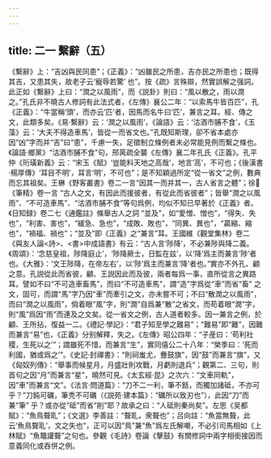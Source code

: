 ```yaml
---
---
---
```

title: 二一 繫辭（五）
---




《繫辭》上：“吉凶與民同患”；《正義》：“凶雖民之所患，吉亦民之所患也；既得其吉，又患其失，故老子云‘寵辱若驚’ 也”。按《疏》言殊辯，然實誤解之强詞。此正如《繫辭》上曰：“潤之以風雨”，而《説卦》則曰：“風以散之，雨以潤之。”孔氏非不曉古人修詞有此法式者，《左傳》襄公二年：“以索馬牛皆百匹”，孔《正義》：“牛當稱‘頭’，而亦云‘匹’者，因馬而名牛曰‘匹’，兼言之耳。經、傳之文，此類多矣。《易·繫辭》云：‘潤之以風雨’，《論語》云：‘沽酒市脯不食’，《玉藻》云：‘大夫不得造車馬’，皆從一而省文也。”孔既知斯理，卻不省本處亦因“凶”字而并“吉”曰“患”，千慮一失，足徵制立條例者未必常能見例而繫之條也。《論語·鄉黨》“沽酒市脯不食”句，邢昺疏全襲《左傳》襄二年孔氏《正義》。孔平仲《珩璜新義》云：“宋玉《賦》‘豈能料天地之高哉’，地言‘高’，不可也；《後漢書·楊厚傳》‘耳目不明’，耳言‘明’，不可也”；是不知穎過所定“從一省文”之例，數典而忘其祖矣。王楙《野客叢書》卷二一言“因其一而并其一，古人省言之體”；徐𤊹《筆精》卷一言 “古人之文，有因此而援彼者，有從此而省彼者”；皆舉“潤之以風雨”、“不可造車馬”、“沽酒市脯不食”等句爲例，均似不知已早著於《正義》者。《日知録》卷二七《通鑑註》條舉古人之詞 “並及”，如“愛憎、憎也”，“得失、失也”，“利害、害也”，“緩急、急也”，“成敗、敗也”，“同異、異也”，“贏縮、縮也”，“禍福、禍也”；“並及”即《正義》之“兼言”耳。王國維《觀堂集林》卷二《與友人論<詩>、<書>中成語書》有云：“古人言‘陟降’，不必兼陟與降二義。《周頌》：‘念慈皇祖，陟降庭止’，‘陟降厥士，日監在兹’，以‘降’爲主而兼言‘陟’者也。《大雅》：‘文王陟降，在帝左右’，以‘陟’爲主而兼言‘降’者也。”實亦不外孔、顧之意。孔説從此而省彼，顧、王説因此而及彼，兩者每爲一事，直所從言之異路耳。譬如不曰“不可造車畜馬”，而曰“不可造車馬”，謂“造”字爲從“車”而省“畜” 之文，固可，而謂“馬”字乃因“車”而牽引之文，亦未嘗不可；不曰“散潤之以風雨”，而曰“潤之以風雨”，倘着眼“風”字，則“潤”自爲兼“散”之省文，而苟着眼“潤”字，則“風”爲因“雨”而連及之文矣。從一省文之例，古人道者較多。因一兼言之例，於顧、王所拈，復益一二。《禮記·學記》：“君子知至學之難易”；“難易”即“難”，因難而兼言“易”也，《正義》分别解釋，失之。《左傳》昭公四年：“子産曰：‘苟利社稷，生死以之’”；謂雖死不惜，而兼言“生”，實同僖公二十八年：“榮季曰：‘死而利國，猶或爲之’”。《史記·封禪書》：“則祠蚩尤，釁鼓旗”，因“鼓”而兼言“旗”，又《匈奴列傳》：“舉事而候星月，月盛壯則攻戰，月虧則退兵”；觀第二、三句，則首句之因“月”而兼言“星”，曉然可見。《太玄經·昆》之次六：“文車同軌”，因“車”而兼言“文”。《法言·問道篇》：“刀不二一利，筆不銛，而獨加諸砥，不亦可乎？”刀鈍可礪，筆秃不可礪（《説苑·建本篇》：“礪所以致刃也”），此因“刀”而兼“筆” 乎？或亦從“砥”而省“削”耶？故承之曰：“人砥則秦尚矣”。左思《吴都賦》：“魚鳥聱耴”；《文選》李善註：“聱耴，衆聱也”；吕向註：“魚當無聱，此云‘魚鳥聱耴’，文之失也”，正可以因“鳥”兼“魚”爲左氏解嘲，不必引司馬相如《上林賦》“魚鼈讙聱”之句也。參觀《毛詩》卷論《擊鼓》有關修詞中兩字相銜接因而意義同化或吞併之例。